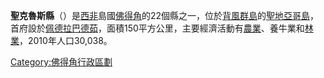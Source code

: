 {{Geobox|縣
|name = 聖克魯斯縣<br>Concelho de Santa Cruz
|map = Santa Cruz county, Cape Verde.png
|symbol_type = 
|symbol = 
|country = {{flag|Cape Verde}}
|country_flag = 
|capital_type = 首府
|capital = [[佩德拉巴德茹|佩德拉巴德茹]]
|region_type = 島嶼
|region = [[聖地亞哥島|聖地亞哥島]]
|area = 150
|population = 32965
|population_as_of = 2005
|population_density = 
|code_type = 
|code = 
|iso_code = 
|iso_subcode = 
|free_type = 
|free = 
|website = http://www.gtm-santiago.cv/santacruz_2.htm
}}

'''聖克魯斯縣'''（{{lang-pt|Santa Cruz}}）是[[西非|西非]]島國[[佛得角|佛得角]]的22個縣之一，位於[[背風群島_(佛得角)|背風群島]]的[[聖地亞哥島|聖地亞哥島]]，首府設於[[佩德拉巴德茹|佩德拉巴德茹]]，面積150平方公里，主要經濟活動有[[農業|農業]]、養牛業和[[林業|林業]]，2010年人口30,038。

{{coord|15|08|N|23|34|W|region:CV_type:city_source:GNS-enwiki|display=title}}

{{維德角行政區劃}}

[[Category:佛得角行政區劃|Category:佛得角行政區劃]]


{{CapeVerde-stub}}